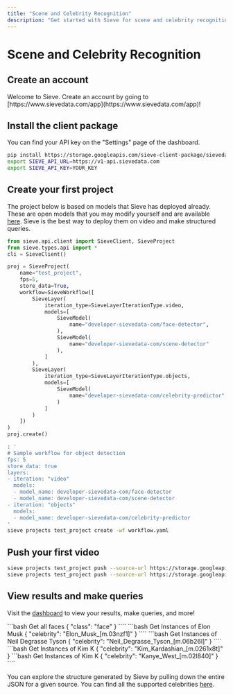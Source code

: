 ```yaml
---
title: "Scene and Celebrity Recognition"
description: "Get started with Sieve for scene and celebrity recognition"
---
```


# Scene and Celebrity Recognition

## Create an account
<Info>
  Welcome to Sieve. Create an account by going to [https://www.sievedata.com/app](https://www.sievedata.com/app)!
</Info>

## Install the client package
You can find your API key on the "Settings" page of the dashboard.
```bash
pip install https://storage.googleapis.com/sieve-client-package/sievedata-0.0.1.3-py3-none-any.whl
export SIEVE_API_URL=https://v1-api.sievedata.com
export SIEVE_API_KEY=YOUR_KEY
```

## Create your first project
The project below is based on models that Sieve has deployed already. These are open models that you may modify yourself and are available [here](http://github.com/sieve-community). Sieve is the best way to deploy them on video and make structured queries.
<CodeGroup>
```python Python
from sieve.api.client import SieveClient, SieveProject
from sieve.types.api import *
cli = SieveClient()

proj = SieveProject(
    name="test_project",
    fps=5,
    store_data=True,
    workflow=SieveWorkflow([
        SieveLayer(
            iteration_type=SieveLayerIterationType.video,
            models=[
                SieveModel(
                    name="developer-sievedata-com/face-detector",
                ),
                SieveModel(
                    name="developer-sievedata-com/scene-detector"
                ),
            ]
        ),
        SieveLayer(
            iteration_type=SieveLayerIterationType.objects,
            models=[
                SieveModel(
                    name="developer-sievedata-com/celebrity-predictor",
                )
            ]
        )
    ])
)
proj.create()
```
```bash Bash
: '
# Sample workflow for object detection
fps: 5
store_data: true
layers:
- iteration: "video"
  models:
  - model_name: developer-sievedata-com/face-detector
  - model_name: developer-sievedata-com/scene-detector
- iteration: "objects"
  models:
  - model_name: developer-sievedata-com/celebrity-predictor
'
sieve projects test_project create -wf workflow.yaml
```
</CodeGroup>

## Push your first video
```bash
sieve projects test_project push --source-url https://storage.googleapis.com/sieve-public-videos/celebrity-videos/elon_podcast.mp4 --source-name elon_pod
sieve projects test_project push --source-url https://storage.googleapis.com/sieve-public-videos/celebrity-videos/neil.mp4 --source-name degrasse_tyson
```

## View results and make queries
Visit the [dashboard](https://sievedata.com/app) to view your results, make queries, and more!

<CodeGroup>
```bash Get all faces
{
  "class": "face"
}
````
```bash Get Instances of Elon Musk
{
  "celebrity": "Elon_Musk_[m.03nzf1]"
}
````
```bash Get Instances of Neil Degrasse Tyson
{
  "celebrity": "Neil_Degrasse_Tyson_[m.06b26l]"
}
````
```bash Get Instances of Kim K
{
  "celebrity": "Kim_Kardashian_[m.0261x8t]"
}
```bash Get Instances of Kim K
{
  "celebrity": "Kanye_West_[m.02l840]"
}
````
</CodeGroup>

You can explore the structure generated by Sieve by pulling down the entire JSON for a given source. You can find all the supported celebrities [here](https://github.com/Giphy/celeb-detection-oss/blob/master/examples/resources/face_recognition/labels.csv).